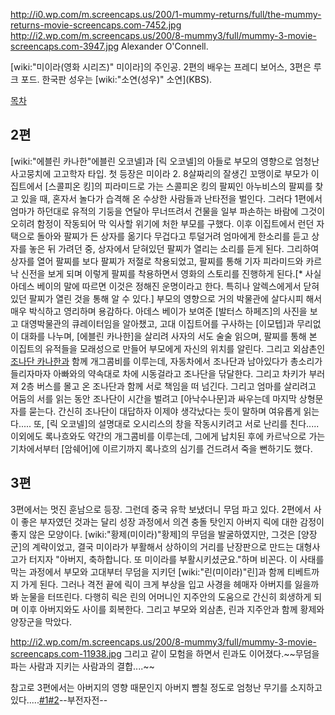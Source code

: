 http://i0.wp.com/m.screencaps.us/200/1-mummy-returns/full/the-mummy-returns-movie-screencaps.com-7452.jpg
http://i2.wp.com/m.screencaps.us/200/8-mummy3/full/mummy-3-movie-screencaps.com-3947.jpg
Alexander O'Connell.

[wiki:"미이라(영화 시리즈)" 미이라]의 주인공. 2편의 배우는 프레디 보어스, 3편은 루크 포드. 한국판 성우는 [wiki:"소연(성우)" 소연](KBS).

[[목차]]
== 2편 ==
[wiki:"에블린 카나한"에블린 오코넬]과 [릭 오코넬]의 아들로 부모의 영향으로 엄청난 사고뭉치에 고고학자 타입. 첫 등장은 미이라 2. 8살짜리의 잘생긴 꼬맹이로 부모가 이집트에서 [스콜피온 킹]의 피라미드로 가는 스콜피온 킹의 팔찌인 아누비스의 팔찌를 찾고 있을 때, 혼자서 놀다가 습격해 온 수상한 사람들과 난타전을 벌인다. 그러다 1편에서 엄마가 하던대로 유적의 기둥을 연달아 무너뜨려서 건물을 일부 파손하는 바람에 그것이 오히려 함정이 작동되어 막 익사할 위기에 처한 부모를 구했다. 이후 이집트에서 런던 자택으로 돌아와 팔찌가 든 상자를 옮기다 무겁다고 투덜거려 엄마에게 한소리를 듣고 상자를 놓은 뒤 가려던 중, 상자에서 닫혀있던 팔찌가 열리는 소리를 듣게 된다. 그리하여 상자를 열어 팔찌를 보다 팔찌가 저절로 착용되었고, 팔찌를 통해 기자 피라미드와 카르낙 신전을 보게 되며 이렇게 팔찌를 착용하면서 영화의 스토리를 진행하게 된다.[* 사실 아데스 베이의 말에 따르면 이것은 정해진 운명이라고 한다. 특히나 알렉스에게서 닫혀 있던 팔찌가 열린 것을 통해 알 수 있다.] 부모의 영향으로 거의 박물관에 살다시피 해서 매우 박식하고 영리하며 용감하다. 아데스 베이가 보여준 [발터스 하페즈]의 사진을 보고 대영박물관의 큐레이터임을 알아챘고, 고대 이집트어를 구사하는 [이모텝]과 무리없이 대화를 나누며, [에블린 카나한]을 살리려 사자의 서도 술술 읽으며, 팔찌를 통해 본 이집트의 유적들을 모래성으로 만들어 부모에게 자신의 위치를 알린다. 그리고 외삼촌인 [[조나단 카나한]]과 함께 개그콤비를 이루는데, 자동차에서 조나단과 남아있다가 총소리가 들리자마자 아빠와의 약속대로 차에 시동걸라고 조나단을 닦달한다. 그리고 차키가 부러져 2층 버스를 몰고 온 조나단과 함께 서로 책임을 떠 넘긴다. 그리고 엄마를 살리려고 어둠의 서를 읽는 동안 조나단이 시간을 벌려고 [아낙수나문]과 싸우는데  마지막 상형문자를 묻는다. 간신히 조나단이 대답하자 이제야 생각났다는 듯이 말하며 여유롭게 읽는다..... 또, [릭 오코넬]의 설명대로 오시리스의 창을 작동시키려고 서로 난리를 친다..... 이외에도 록나흐와도 약간의 개그콤비를 이루는데, 그에게 납치된 후에 카르낙으로 가는 기차에서부터 [암쉐어]에 이르기까지 록나흐의 심기를 건드려서 죽을 뻔하기도 했다.   

== 3편 ==
3편에서는 멋진 훈남으로 등장. 그런데 중국 유학 보냈더니 무덤 파고 있다. 2편에서 사이 좋은 부자였던 것과는 달리 성장 과정에서 의견 충돌 탓인지 아버지 릭에 대한 감정이 좋지 않은 모양이다. [wiki:"황제(미이라)"황제]의 무덤을 발굴하였지만, 그것은 [양장군]의 계략이었고, 결국 미이라가 부활해서 상하이의 거리를 난장판으로 만드는 대형사고가 터지자 "아버지, 축하합니다. 또 미이라를 부활시키셨군요."하며 비꼰다. 이 사태를 막는 과정에서 부모와 고대부터 무덤을 지키던 [wiki:"린(미이라)"린]과 함께 티베트까지 가게 된다. 그러나 격전 끝에 릭이 크게 부상을 입고 사경을 헤매자 아버지를 잃을까봐 눈물을 터뜨린다. 다행히 릭은 린의 어머니인 지주안의 도움으로 간신히 회생하게 되며 이후 아버지와도 사이를 회복한다. 그리고 부모와 외삼촌, 린과 지주안과 함께 황제와 양장군을 막았다.

http://i2.wp.com/m.screencaps.us/200/8-mummy3/full/mummy-3-movie-screencaps.com-11938.jpg
그리고 같이 모험을 하면서 린과도 이어졌다.~~무덤을 파는 사람과 지키는 사람과의 결합....~~

참고로 3편에서는 아버지의 영향 때문인지 아버지 뺨칠 정도로 엄청난 무기를 소지하고 있다.....[http://www.imfdb.org/images/6/6e/Mummy_3_-_Remington.jpg #1][http://www.imfdb.org/images/1/1b/Alex_Box.jpg #2]--부전자전--

